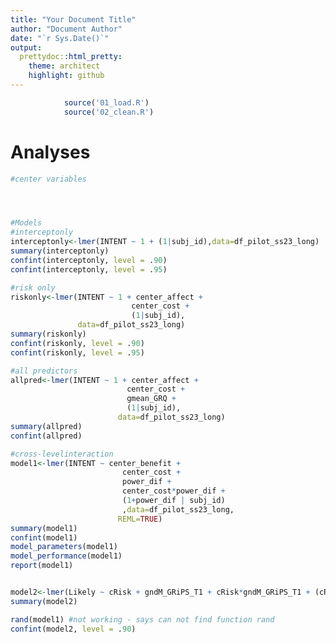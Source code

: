 ```yaml
---
title: "Your Document Title"
author: "Document Author"
date: "`r Sys.Date()`"
output:
  prettydoc::html_pretty:
    theme: architect
    highlight: github
---
```


```r
            source('01_load.R')
            source('02_clean.R')
```

# Analyses

```r
#center variables




#Models
#interceptonly
interceptonly<-lmer(INTENT ~ 1 + (1|subj_id),data=df_pilot_ss23_long)
summary(interceptonly)
confint(interceptonly, level = .90)
confint(interceptonly, level = .95)

#risk only
riskonly<-lmer(INTENT ~ 1 + center_affect + 
                           center_cost + 
                           (1|subj_id),
               data=df_pilot_ss23_long)
summary(riskonly)
confint(riskonly, level = .90)
confint(riskonly, level = .95)

#all predictors
allpred<-lmer(INTENT ~ 1 + center_affect + 
                          center_cost + 
                          gmean_GRQ + 
                          (1|subj_id),
                        data=df_pilot_ss23_long)
summary(allpred)
confint(allpred)

#cross-levelinteraction
model1<-lmer(INTENT ~ center_benefit + 
                         center_cost + 
                         power_dif +
                         center_cost*power_dif +
                         (1+power_dif | subj_id)
                         ,data=df_pilot_ss23_long,
                        REML=TRUE)
summary(model1)
confint(model1)
model_parameters(model1)
model_performance(model1)
report(model1)


model2<-lmer(Likely ~ cRisk + gndM_GRiPS_T1 + cRisk*gndM_GRiPS_T1 + (cRisk | ID),data=dondata,REML=FALSE)
summary(model2)

rand(model1) #not working - says can not find function rand
confint(model2, level = .90) 

```

